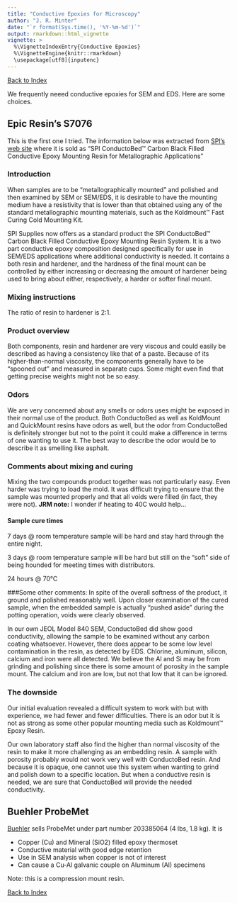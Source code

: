 ```yaml
---
title: "Conductive Epoxies for Microscopy"
author: "J. R. Minter"
date: "`r format(Sys.time(), '%Y-%m-%d')`"
output: rmarkdown::html_vignette
vignette: >
  %\VignetteIndexEntry{Conductive Epoxies}
  %\VignetteEngine{knitr::rmarkdown}
  \usepackage[utf8]{inputenc}
---
```


[Back to Index](../README.html)

We frequently neeed conductive epoxies for SEM and EDS. Here are some choices.

## Epic Resin's S7076

This is the first one I tried. The information below was extracted from [SPI's web site](http://www.2spi.com/catalog/spec_prep/carbon-black-filled-conductive-epoxy-metallography-resin.shtml) where it is sold as "SPI ConductoBed™ Carbon Black Filled Conductive Epoxy Mounting Resin for Metallographic Applications"

### Introduction

When samples are to be "metallographically mounted" and polished and then examined by SEM or SEM/EDS, it is desirable to have the mounting medium have a resistivity that is lower than that obtained using any of the standard metallographic mounting materials, such as the Koldmount™ Fast Curing Cold Mounting Kit.

SPI Supplies now offers as a standard product the SPI ConductoBed™ Carbon Black Filled Conductive Epoxy Mounting Resin System. It is a two part conductive epoxy composition designed specifically for use in SEM/EDS applications where additional conductivity is needed. It contains a both resin and hardener, and the hardness of the final mount can be controlled by either increasing or decreasing the amount of hardener being used to bring about either, respectively, a harder or softer final mount.

### Mixing instructions

The ratio of resin to hardener is 2:1.

### Product overview

Both components, resin and hardener are very viscous and could easily be described as having a consistency like that of a paste. Because of its higher-than-normal viscosity, the components generally have to be "spooned out" and measured in separate cups. Some might even find that getting precise weights might not be so easy.

### Odors
We are very concerned about any smells or odors uses might be exposed in their normal use of the product. Both ConductoBed as well as KoldMount and QuickMount resins have odors as well, but the odor from ConductoBed is definitely stronger but not to the point it could make a difference in terms of one wanting to use it. The best way to describe the odor would be to describe it as smelling like asphalt.

### Comments about mixing and curing

Mixing the two compounds product together was not particularly easy. Even harder was trying to load the mold. It was difficult trying to ensure that the sample was mounted properly and that all voids were filled (in fact, they were not). **JRM note:** I wonder if heating to 40C would help...

#### Sample cure times
7 days @ room temperature sample will be hard and stay hard through the entire night.

3 days @ room temperature sample will be hard but still on the "soft" side of being hounded for meeting times with distributors.

24 hours @ 70°C

###Some other comments:
In spite of the overall softness of the product, it ground and polished reasonably well. Upon closer examination of the cured sample, when the embedded sample is actually "pushed aside" during the potting operation, voids were clearly observed.

In our own JEOL Model 840 SEM, ConductoBed did show good conductivity, allowing the sample to be examined without any carbon coating whatsoever. However, there does appear to be some low level contamination in the resin, as detected by EDS. Chlorine, aluminum, silicon, calcium and iron were all detected. We believe the Al and Si may be from grinding and polishing since there is some amount of porosity in the sample mount. The calcium and iron are low, but not that low that it can be ignored.

### The downside

Our initial evaluation revealed a difficult system to work with but with experience, we had fewer and fewer difficulties. There is an odor but it is not as strong as some other popular mounting media such as Koldmount™ Epoxy Resin.

Our own laboratory staff also find the higher than normal viscosity of the resin to make it more challenging as an embedding resin. A sample with porosity probably would not work very well with ConductoBed resin. And because it is opaque, one cannot use this system when wanting to grind and polish down to a specific location. But when a conductive resin is needed, we are sure that ConductoBed will provide the needed conductivity.

## Buehler ProbeMet

[Buehler](https://shop.buehler.com/consumables/sectioning/compression-mounting/probemet) sells ProbeMet under part number 203385064 (4 lbs, 1.8 kg). It is

- Copper (Cu) and Mineral (SiO2) filled epoxy thermoset
- Conductive material with good edge retention
- Use in SEM analysis when copper is not of interest
- Can cause a Cu-Al galvanic couple on Aluminum (Al) specimens

Note: this is a compression mount resin.

[Back to Index](../README.html)